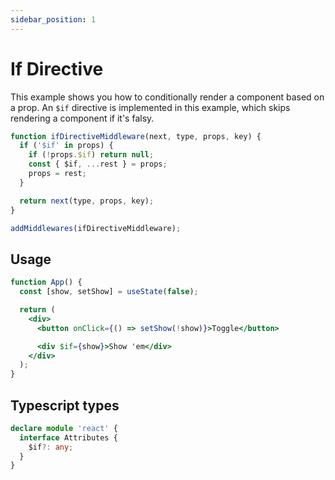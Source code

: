 ```yaml
---
sidebar_position: 1
---
```



# If Directive

This example shows you how to conditionally render a component based on a prop.
An `$if` directive is implemented in this example, which skips rendering a component if it's falsy.

```jsx
function ifDirectiveMiddleware(next, type, props, key) {
  if ('$if' in props) {
    if (!props.$if) return null;
    const { $if, ...rest } = props;
    props = rest;
  }

  return next(type, props, key);
}

addMiddlewares(ifDirectiveMiddleware);
```

## Usage

```jsx
function App() {
  const [show, setShow] = useState(false);

  return (
    <div>
      <button onClick={() => setShow(!show)}>Toggle</button>

      <div $if={show}>Show 'em</div>
    </div>
  );
}
```

<IfDirectiveExample />

## Typescript types

```ts
declare module 'react' {
  interface Attributes {
    $if?: any;
  }
}
```
